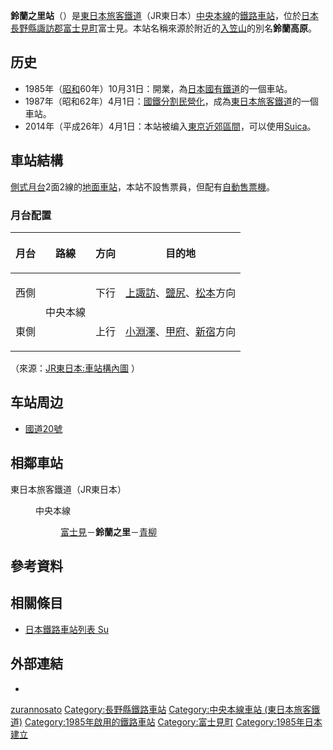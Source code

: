 {{noteTA
|1=zh-tw:鈴蘭之里車站;zh-hk:鈴蘭之里站;zh-cn:铃兰之里站;
}}
{{日本車站資訊
|公司色 = green
|站名 = 鈴蘭之里站
|圖片 = JR Suzurannosato sta 001.jpg
|pxl = 
|圖片說明 = 車站全景
|日文原名 = すずらんの里
|平假名 = すずらんのさと
|羅馬拼音 = Suzurannosato
|電報略號 = スサ<ref name="nagano-zeneki">{{Cite book|author=信濃毎日新聞社出版部 |title=長野縣鐵道全站 増補改訂版 |publisher=信濃毎日新聞社 |date=2011-07-24 |isbn=9784784071647 |page=66}}</ref>
|所在地 = {{JPN}}[[長野縣|長野縣]][[諏訪郡|諏訪郡]][[富士見町|富士見町]]富士見<ref name="nagano-zeneki"/>
|車站構造 = [[地面車站|地面車站]]
|月台配置 = 2面2線<ref name="nagano-zeneki"/>
|啟用年月日 = 1985年（[[昭和|昭和]]60年）10月31日
|廢站年月日 = 
|上下車人次 = 357
|統計年度 = 2011年
|備註 = [[招呼站|招呼站]]<br />標高：949.6m
|adjacent = {{Adjacent stations|system=東日本旅客鐵道東京近郊路線|line=中央本線|left=富士見|right=青柳|note-left=3.2km|note-mid=距離[[東京站|東京]]186.1km|note-right=1.9km}}
}}

'''鈴蘭之里站'''（{{jpn|j=すずらんの里駅|hg=すずらんのさとえき|rm=Suzurannosato eki|f=y}}）是[[東日本旅客鐵道|東日本旅客鐵道]]（JR東日本）[[中央本線|中央本線]]的[[鐵路車站|鐵路車站]]，位於[[日本|日本]][[長野縣|長野縣]][[諏訪郡|諏訪郡]][[富士見町|富士見町]]富士見。本站名稱來源於附近的[[入笠山|入笠山]]的別名'''鈴蘭高原'''。

==历史==
*1985年（[[昭和|昭和]]60年）10月31日：開業，為[[日本國有鐵道|日本國有鐵道]]的一個車站。
*1987年（昭和62年）4月1日：[[國鐵分割民營化|國鐵分割民營化]]，成為[[東日本旅客鐵道|東日本旅客鐵道]]的一個車站。
*2014年（平成26年）4月1日：本站被编入[[大都市近郊区间_(JR)|東京近郊區間]]，可以使用[[Suica|Suica]]。

== 車站結構 ==
[[側式月台|側式月台]]2面2線的[[地面車站|地面車站]]，本站不設售票員，但配有[[自動售票機|自動售票機]]。

=== 月台配置 ===
{| class="wikitable"
!月台!!路線!!方向!!目的地
|-
! 西側
|rowspan=2|{{Color|navy|■}}中央本線
| style="text-align:center" | 下行
|[[上諏訪站|上諏訪]]、[[鹽尻站|鹽尻]]、[[松本站|松本]]方向
|-
! 東側
| style="text-align:center" | 上行
|[[小淵澤站|小淵澤]]、[[甲府站|甲府]]、[[新宿站|新宿]]方向
|}
（來源：[https://www.jreast.co.jp/estation/stations/901.html JR東日本:車站構內圖] {{Wayback|url=https://www.jreast.co.jp/estation/stations/901.html |date=20210501003131 }}）

==车站周边==
*[[國道20號|國道20號]]

==相鄰車站==
; 東日本旅客鐵道（JR東日本）
: {{Color|navy|■}}中央本線
:: [[富士見站|富士見]]－'''鈴蘭之里'''－[[青柳站|青柳]]

== 參考資料 ==
{{reflist}}

==相關條目==
{{commonscat|Suzurannosato Station}}
*[[日本鐵路車站列表_Su|日本鐵路車站列表 Su]]

==外部連結==
* {{外部連結/JR東日本車站|filename=901|name=鈴蘭之里}}

{{中央東線}}

{{DEFAULTSORT:Suzurannosato}}

[[Category:日本鐵路車站_Su|zurannosato]]
[[Category:長野縣鐵路車站|Category:長野縣鐵路車站]]
[[Category:中央本線車站_(東日本旅客鐵道)|Category:中央本線車站 (東日本旅客鐵道)]]
[[Category:1985年啟用的鐵路車站|Category:1985年啟用的鐵路車站]]
[[Category:富士見町|Category:富士見町]]
[[Category:1985年日本建立|Category:1985年日本建立]]
